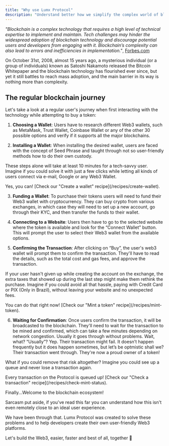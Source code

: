 ```yaml
---
title: "Why use Lumx Protocol"
description: "Understand better how we simplify the complex world of blockchain"
---
```


_"Blockchain is a complex technology that requires a high level of technical expertise to implement and maintain. Tech challenges may hinder the widespread adoption of blockchain technology and discourage potential users and developers from engaging with it. Blockchain’s complexity can also lead to errors and inefficiencies in implementation."_, [Forbes.com](https://www.forbes.com/sites/bernardmarr/2023/04/14/the-5-biggest-problems-with-blockchain-technology-everyone-must-know-about/?sh=1f9e150155d2)

On October 31st, 2008, almost 15 years ago, a mysterious individual (or a group of individuals) known as Satoshi Nakamoto released the Bitcoin Whitepaper and the blockchain technology has flourished ever since, but yet it still battles to reach mass adoption, and the main barrier in its way is nothing more than complexity.

## The regular blockchain journey

Let's take a look at a regular user's journey when first interacting with the technology while attempting to buy a token:

1. **Choosing a Wallet**: Users have to research different Web3 wallets, such as MetaMask, Trust Wallet, Coinbase Wallet or any of the other 30 possible options and verify if it supports all the major blockchains.

2. **Installing a Wallet**: When installing the desired wallet, users are faced with the concept of Seed Phrase and taught through not so user-friendly methods how to do their own custody.

These steps alone will take at least 10 minutes for a tech-savvy user. Imagine if you could solve it with just a few clicks while letting all kinds of users connect via e-mail, Google or any Web3 Wallet.

<Info>
  Yes, you can! [Check our "Create a wallet" recipe](/recipes/create-wallet).
</Info>

3. **Funding a Wallet**: To purchase their tokens users will need to fund their Web3 wallet with cryptocurrency. They can buy crypto from various exchanges, in which case they will need to set up a new account, go through their KYC, and then transfer the funds to their wallet.

4. **Connecting to a Website**: Users then have to go to the selected website where the token is available and look for the “Connect Wallet” button. This will prompt the user to select their Web3 wallet from the available options.

5. **Confirming the Transaction**: After clicking on “Buy”, the user's web3 wallet will prompt them to confirm the transaction. They'll have to read the details, such as the total cost and gas fees, and approve the transaction.

If your user hasn't given up while creating the account on the exchange, the extra taxes that showed up during the last step might make them rethink the purchase. Imagine if you could avoid all that hassle, paying with Credit Card or PIX (Only in Brazil), without leaving your website and no unexpected fees.

<Info>
  You can do that right now! [Check our "Mint a token"
  recipe](/recipes/mint-token).
</Info>

6. **Waiting for Confirmation**: Once users confirm the transaction, it will be broadcasted to the blockchain. They'll need to wait for the transaction to be mined and confirmed, which can take a few minutes depending on network congestion. Usually it goes through without problems.
   Wait, what? “Usually”? Yep. Their transaction might fail. It doesn’t happen frequently but it does happen sometimes, but let’s be optmistic shall we? Their transaction went through. They're now a proud owner of a token!

What if you could remove that risk altogether? Imagine you could see up a queue and never lose a transaction again.

<Info>
  Every transaction on the Protocol is queued up! [Check our "Check a
  transaction" recipe](/recipes/check-mint-status).
</Info>

Finally...Welcome to the blockchain ecosystem!

Sarcasm put aside, if you've read this far you can understand how this isn't even remotely close to an ideal user experience.

We have been through that. Lumx Protocol was created to solve these problems and to help developers create their own user-friendly Web3 platforms.

Let's build the Web3, easier, faster and best of all, together 🚀
